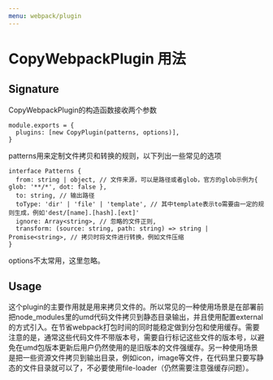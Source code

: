 ```yaml
---
menu: webpack/plugin
---
```

# CopyWebpackPlugin 用法
## Signature
CopyWebpackPlugin的构造函数接收两个参数
```
module.exports = {
  plugins: [new CopyPlugin(patterns, options)],
}
```
patterns用来定制文件拷贝和转换的规则，以下列出一些常见的选项
```
interface Patterns {
  from: string | object, // 文件来源，可以是路径或者glob，官方的glob示例为{ glob: '**/*', dot: false },
  to: string, // 输出路径
  toType: 'dir' | 'file' | 'template', // 其中template表示to需要由一定的规则生成，例如'dest/[name].[hash].[ext]'
  ignore: Array<string>, // 忽略的文件正则,
  transform: (source: string, path: string) => string | Promise<string>, // 拷贝时将文件进行转换，例如文件压缩
}
```
options不太常用，这里忽略。

## Usage
这个plugin的主要作用就是用来拷贝文件的。所以常见的一种使用场景是在部署前把node_modules里的umd代码文件拷贝到静态目录输出，并且使用配置external的方式引入。在节省webpack打包时间的同时能稳定做到分包和使用缓存。需要注意的是，通常这些代码文件不带版本号，需要自行标记这些文件的版本号，以避免在umd包版本更新后用户仍然使用的是旧版本的文件强缓存。另一种使用场景是把一些资源文件拷贝到输出目录，例如icon，image等文件，在代码里只要写静态的文件目录就可以了，不必要使用file-loader（仍然需要注意强缓存问题）。